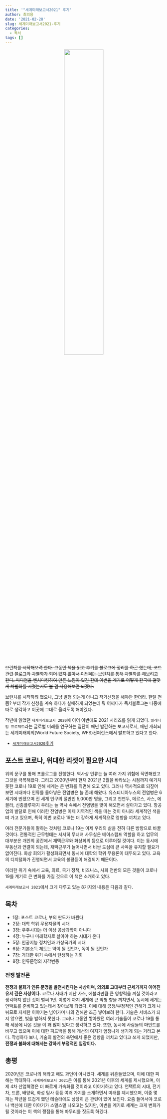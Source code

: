 ```yaml
---
title: '"세계미래보고서2021" 후기'
author: 최의용
date: '2021-02-28'
slug: 세계미래보고서2021-후기
categories:
  - 독서
tags: []
---
```


<center>
![](/post/2021-02-28-세계미래보고서2021-후기_files/KakaoTalk_20210122_111400538.jpg){width=50%}
</center>

~~브런치를 시작해보려 한다. 그동안 책을 읽고 후기를 블로그에 정리를 하곤 했는데, 코드 관련 블로그와 차별화가 되어 있지 않아서 이번에는 브런치를 통해 차별화를 해보려고 한다. 미디엄을 벤치마킹하여 만든 느낌이 있긴 한데 이번을 계기로 어떻게 한국에 걸맞게 차별화를 시켰는지도 볼 겸 사용해보면 되겠다.~~
 
 브런치를 시작하려 했으나, 그냥 발행 되는게 아니고 작가신청을 해야만 한더라. 한달 전쯤? 부터 작가 신청을 계속 하다가 실패하게 되었는데 뭐 어쩌다가 독서블로그는 나중에 따로 생각하고 이곳에 그대로 올리도록 해야겠다.

 작년에 읽었던 `세계미래보고서 2020`에 이어 이번에도 2021 시리즈를 읽게 되었다. `밀레니엄 프로젝트`라는 글로벌 미래를 연구하는 집단이 매년 발간하는 보고서로서, 매년 개최되는 세계미래회의(World Future Society, WFS)컨퍼런스에서 발표하고 있다고 한다.
 
  - [`세계미래보고서2020`후기](https://unfinishedgod.netlify.app/2020/06/23/%EC%84%B8%EA%B3%84%EB%AF%B8%EB%9E%98%EB%B3%B4%EA%B3%A0%EC%84%9C2020-%ED%9B%84%EA%B8%B0/)
  
  
## 포스트 코로나, 위대한 리셋이 필요한 시대

위의 문구를 통해 프롤로그를 진행한다. 역사상 인류는 늘 여러 가지 위험에 직면해왔고 그것을 극복해왔다. 그리고 2020년부터 현재 2021년 2월을 바라보는 시점까지 예기치 못한 코로나 19로 인해 세계는 큰 변화를 직면해 오고 있다. 그러나 역사적으로 되짚어 보면 시대마다 인류를 몰아넣은 전염병은 늘 존재 해왔다. 유스티니아누스의 전염병은 6세기에 번졌으며 전 세계 인구의 절반인 5,000만 명을, 그리고 천연두, 메르스, 사스, 에블라, 신종플루까지 우리는 늘 역사 속에서 전염병을 맞이 해오면서 살아가고 있다. 항공업의 발달로 인해 이러한 전염병은 이제 지역적인 색을 띠는 것이 아니라 세계적인 색을 뗘 가고 있으며, 특히 이번 코로나 19는 더 강하게 세계적으로 영향을 끼치고 있다. 

 여러 전문가들이 말하는 것처럼 코로나 19는 이제 우리의 삶을 전혀 다른 방향으로 바꿀 것이다. 전통적인 근무형태는 서서히 무너져 사무실은 베이스캠프 역할을 하고 업무의 대부분은 개인의 공간에서 재택근무와 화상회의 등으로 이루어질 것이다. 이는 동시에 부동산과 연결이 되는데, 재택근무가 늘어나면서 비싼 도심에 큰 사옥을 유지할 필요가 없어진다. 화상 회의가 활성화되면서 동시에 대학의 학위 무용론이 대두되고 있다. 교육의 디지털화가 진행되면서 교육의 불평등이 해결되기 때문이다. 

 이러한 위기 속에서 교육, 의료, 국가 정책, 비즈니스, 사회 전반의 모든 것들이 코로나 19를 계기로 큰 변화를 가질 것으로 이 책은 소개하고 있다.
 
 
 `세계미래보고서 2021`에서 크게 다루고 있는 8가지의 내용은 다음과 같다.

## 목차

 - 1장: 포스트 코로나, 부의 판도가 바뀐다
 - 2장: 대학 학위 무용지물의 시대
 - 3장: 우주시대는 더 이상 공상과학이 아니다
 - 4장: 누구나 미래학자로 살아야 하는 시대가 온다
 - 5장: 인공지능 정치인과 가상국가의 시대
 - 6장: 기본소득 제도는 약이 될 것인가, 독이 될 것인가
 - 7장: 거대한 위기 속에서 탄생하는 기회
 - 8장: 인류문명의 지각변동
 
### 전쟁 발전론

**전쟁과 불화가 인류 문명을 발전시킨다는 사상이며, 의외로 고대부터 근세기까지 이어진 유서 깊은 사상이다.** 코로나 사태가 지난 사스, 에볼라만큼 큰 영향력을 끼칠 것이라고 생각하지 않던 것이 벌써 1년. 이렇게 까지 세계에 큰 악형 향을 끼치면서, 동시에 세계는 언택트를 준비하고 있는데서 찾아보게 되었다. 이에 대해 긍정/부정적인 견해가 크게 나뉘므로 자세한 이야기는 넘어가며 나의 견해만 조금 넣어보려 한다. 기술은 서비스가 되지 않으면, 빛을 발하지 못한다. 그러나 그동안 쌓아왔던 여러 기술들이 코로나 19를 통해 세상에 나온 것을 이 꽤 많이 있다고 생각하고 있다. 또한, 동시에 사람들의 마인드를 바꾸고 있으며 이에 대한 피드백을 통해 개선의 여지가 엄청나게 생기게 되는 거라고 본다. 작성하다 보니, 기술의 발전의 측면에서 좋은 영향을 끼치고 있다고 쓰게 되었지만, **전쟁과 불화에 대해서는 강하게 부정적인 입장이다.**
 
## 총평

2020년은 코로나의 해라고 해도 과언이 아니었다. 세계를 뒤흔들었으며, 이에 대한 피해는 막대하다. `세계미래보고서 2021`은 이를 통해 2021년 이후의 세계를 제시했으며, 이제 4차 산업혁명은 더 빠르게 가속화될 것이라고 이야기하고 있다. 언택트의 시대, 전기차, 드론, 배양육, 화성 탐사 등등 여러 가지를 소개하면서 미래를 제시했으며, 이중 몇 개는 작년을 뜨겁게 했던 테슬라에도 상당히 큰 관련이 있어 보인다. 요즘 들어서야 코로나 백신에 대한 이야기가 스멀스멀 나오고는 있지만, 이번을 계기로 세계는 크게 변화가 될 것이라는 이 책의 쟁점을 통해 마무리를 짓도록 하겠다.